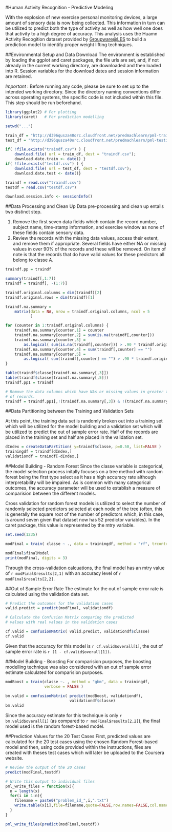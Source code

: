 #Human Activity Recognition - Predictive Modeling

With the explosion of new exercise personal monitoring devices, a large amount of sensory data is now being collected. This information in turn can be utilized to predict both the type of activity as well as how well one does that activity to a high degree of accuracy. This analysis uses the Huamn Activity Recogition dataset provided by [Groupware@LES](http://http://groupware.les.inf.puc-rio.br/har) to build a prediction model to identify proper weight lifting techniques.

##Environmental Setup and Data Download
The environment is established by loading the ggplot and caret packages, the file urls are set, and, if not already in the current working directory, are downloaded and then loaded into R. Session variables for the download dates and session information are retained.

*Important* : Before running any code, please be sure to set up to the intended working directory. Since the directory naming conventions differ across operating systems, the specific code is not included within this file. This step should be run beforehand.
```r
library(ggplot2) # For plotting
library(caret)   # For prediction modelling

setwd("...")

train_df = "http://d396qusza40orc.cloudfront.net/predmachlearn/pml-training.csv"
test_df = "http://d396qusza40orc.cloudfront.net/predmachlearn/pml-testing.csv"

if( !file.exists("traindf.csv") ) {
    download.file( url = train_df, dest = "traindf.csv");
    download.date.train <- date() }
if( !file.exists("testdf.csv") ) {
    download.file( url = test_df, dest = "testdf.csv");
    download.date.test <- date()}

traindf = read.csv("traindf.csv")
testdf = read.csv("testdf.csv")

download.session.info <- sessionInfo()
```

##Data Processing and Clean Up
Data pre-processing and clean up entails two distinct step.

1. Remove the first seven data fields which contain the record number, subject name, time-stamp information, and exercise window as none of these fields contain sensory data.
2. Review the records with the missing data values, access their extent, and remove them if appropriate. Several fields have either NA or missing values in over 90% of the records and these will be removed. On item of note is that the records that do have valid values for these predictors all belong to classe A.
```r
traindf.pp = traindf

summary(traindf[,1:7])
traindf = traindf[, -(1:7)]

traindf.original.columns = dim(traindf)[2]
traindf.original.rows = dim(traindf)[1]

traindf.na.summary = 
    matrix(data = NA, nrow = traindf.original.columns, ncol = 5
           )

for (counter in 1:traindf.original.columns) {
    traindf.na.summary[counter,1] = counter
    traindf.na.summary[counter,2] = sum(is.na(traindf[,counter]))
    traindf.na.summary[counter,3] = 
        as.logical( sum(is.na(traindf[,counter])) > .90 * traindf.original.rows)
    traindf.na.summary[counter,4] = sum(traindf[,counter] == "")
    traindf.na.summary[counter,5] =
        as.logical( sum(traindf[,counter] == "") > .90 * traindf.original.rows)
}

table(traindf$classe[traindf.na.summary[,3]])
table(traindf$classe[traindf.na.summary[,5]])
traindf.pp1 = traindf

# Remove the data columns which have NAs or missing values in greater than 90%
# of records.
traindf = traindf.pp1[,!(traindf.na.summary[,3]) & !(traindf.na.summary[,5])]
```
##Data Partitioning between the Training and Validation Sets

At this point, the training data set is randomly broken out into a training set which will be utilized for the model building and a validation set which will be utilized to predict the out of sample error rate. Half of the records are placed in the training set and half are placed in the validation set.
```r

dIndex = createDataPartition( y=traindf$classe, p=0.50, list=FALSE )
trainingdf = traindf[dIndex,]
validationdf = traindf[-dIndex,]
```

##Model Building - Random Forest
Since the classe variable is categorical, the model selection process initally focuses on a tree method with random forest being the first type select as it has a high accuracy rate although interpretability will be impaired. As is common with many categorical outcomes, the accuracy parameter will be used to establish a measure of comparision between the different models.

Cross validation for random forest models is utilized to select the number of randomly selected predictors selected at each node of the tree (often, this is generally the square root of the number of predictors which, in this case, is around seven given that dataset now has 52 predictor variables). In the caret package, this value is represented by the mtry variable.

```r

set.seed(1235)

modFinal = train( classe ~ ., data = trainingdf, method = "rf", trcontrol = trainControl( method = "cv", number = 4, allowParallel = TRUE, verboseIter = TRUE ) )

modFinal$finalModel
print(modFinal, digits = 3)

```
Through the cross-validation calcuations, the final model has an mtry value of `r modFinal$results[2,1]` with an accuracy level of `r modFinal$results[2,2]`.

##Out of Sample Error Rate
The estimate for the out of sample error rate is calculated using the validation data set.
```r

# Predict the outcomes for the validation cases
valid.predict = predict(modFinal, validationdf)

# Calculate the Confusion Matrix comparing the predicted
# values with real values in the validation cases

cf.valid = confusionMatrix( valid.predict, validationdf$classe)
cf.valid
```

Given that the accuracy for this model is `r cf.valid$overall[1]`, the out of sample error rate is `r (1 - cf.valid$overall[1])`.

##Model Building - Boosting
For comparision purposes, the boosting modelling technique was also considered with an out of sample error estimate calculated for comparision purposes.
```r

modBoost = train(classe ~. , method = "gbm", data = trainingdf, 
                 verbose = FALSE )
                 
bm.valid = confusionMatrix( predict(modBoost, validationdf), 
                            validationdf$classe)
bm.valid
```

Since the accuracy estimate for this technique is only `r bm.valid$overall[1]` (as compared to `r modFinal$results[2,2]`), the final model used is the random forest-based model. 

##Prediction Values for the 20 Test Cases
First, predicted values are calculated for the 20 test cases using the chosen Random Forest-based model and then, using code provided within the instructions, files are created with theses test cases which will later be uploaded to the Coursera website.

``` r

# Review the output of the 20 cases
predict(modFinal,testdf)

# Write this output to individual files
pml_write_files = function(x){
  n = length(x)
  for(i in 1:n){
    filename = paste0("problem_id_",i,".txt")
    write.table(x[i],file=filename,quote=FALSE,row.names=FALSE,col.names=FALSE)
  }
}

pml_write_files(predict(modFinal,testdf))

```

